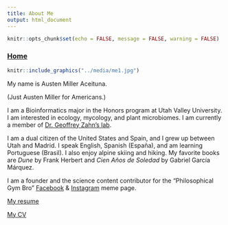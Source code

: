 ```yaml
---
title: About Me
output: html_document
---
```


```r
knitr::opts_chunk$set(echo = FALSE, message = FALSE, warning = FALSE)
```
### [Home](https://amaceituna.github.io/)

```r
knitr::include_graphics("../media/me1.jpg")
```

My name is Austen Miller Aceituna.

(Just Austen Miller for Americans.)

I am a Bioinformatics major in the Honors program at Utah Valley University. I am interested in ecology, mycology, and plant microbiomes. I am currently a member of [Dr. Geoffrey Zahn's lab](https://gzahn.github.io/lab/).

I am a dual citizen of the United States and Spain, and I grew up between Utah and Madrid. I speak English, Spanish (España), and am learning Portuguese (Brasil). I also enjoy alpine skiing and hiking. My favorite books are *Dune* by Frank Herbert and *Cien Años de Soledad* by Gabriel García Márquez.

I am a founder and the science content contributor for the “Philosophical Gym Bro” [Facebook](https://www.facebook.com/GymKingSadBoi/) & [Instagram](https://www.instagram.com/philosophicalgymbro/) meme page.

[My resume](https://AMAceituna.github.io/Media/resume_website.pdf)

[My CV](https://AMAceituna.github.io/Media/CVwebsite.pdf)





